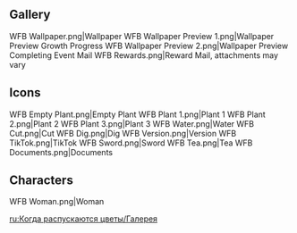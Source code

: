 {{EventTabs}}

==Gallery==
<gallery hideaddbutton="true" captionalign="center">
WFB Wallpaper.png|Wallpaper
WFB Wallpaper Preview 1.png|Wallpaper Preview Growth Progress
WFB Wallpaper Preview 2.png|Wallpaper Preview Completing Event
Mail WFB Rewards.png|Reward Mail, attachments may vary
</gallery>

==Icons==
<gallery hideaddbutton="true" captionalign="center">
WFB Empty Plant.png|Empty Plant
WFB Plant 1.png|Plant 1
WFB Plant 2.png|Plant 2
WFB Plant 3.png|Plant 3
WFB Water.png|Water
WFB Cut.png|Cut
WFB Dig.png|Dig
WFB Version.png|Version
WFB TikTok.png|TikTok
WFB Sword.png|Sword
WFB Tea.png|Tea
WFB Documents.png|Documents
</gallery>

==Characters==
<gallery hideaddbutton="true" captionalign="center">
WFB Woman.png|Woman
</gallery>

[[ru:Когда распускаются цветы/Галерея]]